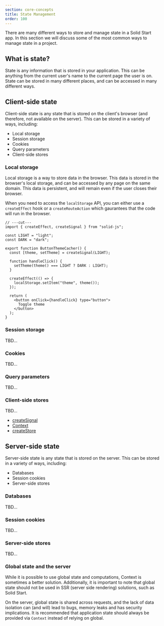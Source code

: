 ```yaml
---
section: core-concepts
title: State Management
order: 100
---
```


There are many different ways to store and manage state in a Solid Start app. In this section we will discuss some of the most common ways to manage state in a project.

## What is state?

State is any information that is stored in your application. This can be anything from the current user's name to the current page the user is on. State can be stored in many different places, and can be accessed in many different ways.

## Client-side state

Client-side state is any state that is stored on the client's browser (and therefore, not available on the server). This can be stored in a variety of ways, including:

- Local storage
- Session storage
- Cookies
- Query parameters
- Client-side stores

### Local storage

Local storage is a way to store data in the browser. This data is stored in the browser's local storage, and can be accessed by any page on the same domain. This data is persistent, and will remain even if the user closes their browser.

When you need to access the `localStorage` API, you can either use a `createEffect` hook or a `createRouteAction` which gaurantees that the code will run in the browser.

```tsx twoslash {14} filename="components/ThemePicker.tsx"
// ---cut---
import { createEffect, createSignal } from "solid-js";

const LIGHT = "light";
const DARK = "dark";

export function ButtonThemeCacher() {
  const [theme, setTheme] = createSignal(LIGHT);

  function handleClick() {
    setTheme(theme() === LIGHT ? DARK : LIGHT);
  }

  createEffect(() => {
    localStorage.setItem("theme", theme());
  });

  return (
    <button onClick={handleClick} type="button">
      Toggle theme
    </button>
  );
}
```

### Session storage

TBD...

### Cookies

TBD...

### Query parameters

TBD...

### Client-side stores

TBD...

- [createSignal](https://www.solidjs.com/docs/latest/api#createsignal)
- [Context](https://www.solidjs.com/docs/latest/api#createcontext)
- [createStore](https://www.solidjs.com/docs/latest/api#using-stores)

## Server-side state

Server-side state is any state that is stored on the server. This can be stored in a variety of ways, including:

- Databases
- Session cookies
- Server-side stores

### Databases

TBD...

### Session cookies

TBD...

### Server-side stores

TBD...

### Global state and the server

While it is possible to use global state and computations, Context is sometimes a better solution. Additionally, it is important to note that global state should not be used in SSR (server side rendering) solutions, such as Solid Start.

On the server, global state is shared across requests, and the lack of data isolation can (and will) lead to bugs, memory leaks and has security implications. It is recommended that application state should always be provided via `Context` instead of relying on global.

